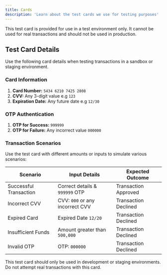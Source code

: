 ```yaml
---
title: Cards
description: 'Learn about the test cards we use for testing purposes'
---
```


<Info>
   This test card is provided for use in a test environment only. It cannot be used for real transactions and should not be used in production.  
</Info>

## Test Card Details

Use the following card details when testing transactions in a sandbox or staging environment.

### Card Information
1. **Card Number:** `5434 6210 7425 2808`
3. **CVV:** Any 3-digit value e.g `123`
4. **Expiration Date:** Any future date e.g `12/30`

### OTP Authentication

1. **OTP for Success:** `999999`
2. **OTP for Failure:** Any incorrect value `000000`

### Transaction Scenarios
Use the test card with different amounts or inputs to simulate various scenarios:

| Scenario                | Input Details                     | Expected Outcome |
|-------------------------|----------------------------------|------------------|
| Successful Transaction  | Correct details & `999999` OTP   | Transaction Approved |
| Incorrect CVV           | CVV: `000` or any incorrect CVV  | Transaction Declined |
| Expired Card            | Expired Date `12/20`             | Transaction Declined |
| Insufficient Funds      | Amount greater than `500,000`    | Transaction Declined |
| Invalid OTP             | OTP: `000000`                    | Transaction Declined |

<Warning>
   This test card should only be used in development or staging environments. Do not attempt real transactions with this card.
</Warning>